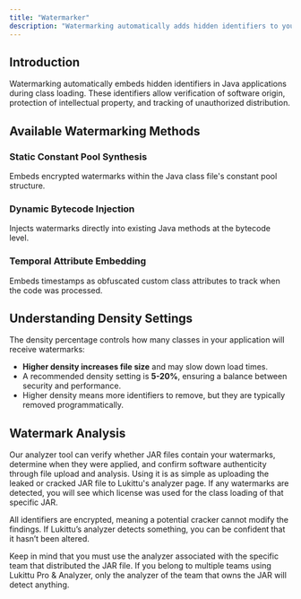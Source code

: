```yaml
---
title: "Watermarker"
description: "Watermarking automatically adds hidden identifiers to your Java applications during class loading. These identifiers can be detected later to verify the software's origin, helping to protect intellectual property, track unauthorized distribution, and identify leaked software."
---
```


## Introduction

Watermarking automatically embeds hidden identifiers in Java applications during class loading. These identifiers allow verification of software origin, protection of intellectual property, and tracking of unauthorized distribution.

## Available Watermarking Methods

### Static Constant Pool Synthesis

Embeds encrypted watermarks within the Java class file's constant pool structure.

### Dynamic Bytecode Injection

Injects watermarks directly into existing Java methods at the bytecode level.

### Temporal Attribute Embedding

Embeds timestamps as obfuscated custom class attributes to track when the code was processed.

## Understanding Density Settings

The density percentage controls how many classes in your application will receive watermarks:

-   **Higher density increases file size** and may slow down load times.
-   A recommended density setting is **5-20%**, ensuring a balance between security and performance.
-   Higher density means more identifiers to remove, but they are typically removed programmatically.

## Watermark Analysis

Our analyzer tool can verify whether JAR files contain your watermarks, determine when they were applied, and confirm software authenticity through file upload and analysis. Using it is as simple as uploading the leaked or cracked JAR file to Lukittu's analyzer page. If any watermarks are detected, you will see which license was used for the class loading of that specific JAR.

All identifiers are encrypted, meaning a potential cracker cannot modify the findings. If Lukittu’s analyzer detects something, you can be confident that it hasn’t been altered.

Keep in mind that you must use the analyzer associated with the specific team that distributed the JAR file. If you belong to multiple teams using Lukittu Pro & Analyzer, only the analyzer of the team that owns the JAR will detect anything.
